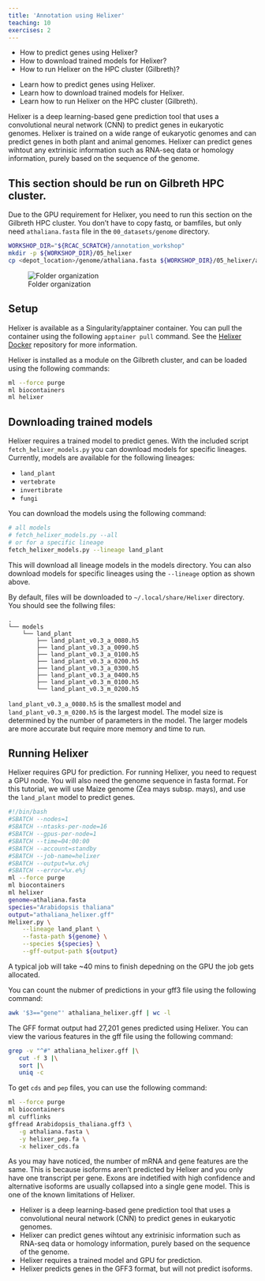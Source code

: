 ```yaml
---
title: 'Annotation using Helixer'
teaching: 10
exercises: 2
---
```


:::::::::::::::::::::::::::::::::::::: questions 

- How to predict genes using Helixer?
- How to download trained models for Helixer?
- How to run Helixer on the HPC cluster (Gilbreth)?


::::::::::::::::::::::::::::::::::::::::::::::::

::::::::::::::::::::::::::::::::::::: objectives
- Learn how to predict genes using Helixer.
- Learn how to download trained models for Helixer.
- Learn how to run Helixer on the HPC cluster (Gilbreth).


::::::::::::::::::::::::::::::::::::::::::::::::



Helixer is a deep learning-based gene prediction tool that uses a convolutional neural network (CNN) to predict genes in eukaryotic genomes. Helixer is trained on a wide range of eukaryotic genomes and can predict genes in both plant and animal genomes. Helixer can predict genes wihtout any extrinisic information such as RNA-seq data or homology information, purely based on the sequence of the genome.


:::::::::::::::::::::::::::::::::::::::  prereq

## This section should be run on Gilbreth HPC cluster.

Due to the GPU requirement for Helixer, you need to run this section on the Gilbreth HPC cluster. You don't have to copy fastq, or bamfiles, but only need `athaliana.fasta` file in the `00_datasets/genome` directory. 


:::::::::::::::::::::::::::::::::::::::

```bash
WORKSHOP_DIR="${RCAC_SCRATCH}/annotation_workshop"
mkdir -p ${WORKSHOP_DIR}/05_helixer
cp <depot_location>/genome/athaliana.fasta ${WORKSHOP_DIR}/05_helixer/athaliana.fasta
```

![Folder organization](https://github.com/user-attachments/assets/a1767236-304b-4912-8200-e2ea97ec63b8)




## Setup

Helixer is available as a Singularity/apptainer container. You can pull the container using the following `apptainer pull` command. See the [Helixer Docker](https://github.com/gglyptodon/helixer-docker) repository for more information.

Helixer is installed as a module on the Gilbreth cluster, and can be loaded using the following commands:


```bash
ml --force purge
ml biocontainers
ml helixer
```

## Downloading trained models

Helixer requires a trained model to predict genes. With the included script `fetch_helixer_models.py` you can download models for specific lineages. Currently, models are available for the following lineages:

- `land_plant`
- `vertebrate`
- `invertibrate`
- `fungi`

You can download the models using the following command:

```bash
# all models
# fetch_helixer_models.py --all
# or for a specific lineage
fetch_helixer_models.py --lineage land_plant
```

This will download all lineage models in the models directory. You can also download models for specific lineages using the `--lineage` option as shown above.

By default, files will be downloaded to `~/.local/share/Helixer` directory.
You should see the follwing files:

```
.
└── models
    └── land_plant
        ├── land_plant_v0.3_a_0080.h5
        ├── land_plant_v0.3_a_0090.h5
        ├── land_plant_v0.3_a_0100.h5
        ├── land_plant_v0.3_a_0200.h5
        ├── land_plant_v0.3_a_0300.h5
        ├── land_plant_v0.3_a_0400.h5
        ├── land_plant_v0.3_m_0100.h5
        └── land_plant_v0.3_m_0200.h5
```

`land_plant_v0.3_a_0080.h5` is the smallest model and `land_plant_v0.3_m_0200.h5` is the largest model.
The model size is determined by the number of parameters in the model. The larger models are more accurate but require more memory and time to run.

## Running Helixer

Helixer requires GPU for prediction. For running Helixer, you need to request a GPU node. You will also need the genome sequence in fasta format. For this tutorial, we will use Maize genome (Zea mays subsp. mays), and use the `land_plant` model to predict genes.

```bash
#!/bin/bash
#SBATCH --nodes=1
#SBATCH --ntasks-per-node=16
#SBATCH --gpus-per-node=1
#SBATCH --time=04:00:00
#SBATCH --account=standby
#SBATCH --job-name=helixer
#SBATCH --output=%x.o%j
#SBATCH --error=%x.e%j
ml --force purge
ml biocontainers
ml helixer
genome=athaliana.fasta
species="Arabidopsis thaliana"
output="athaliana_helixer.gff"
Helixer.py \
    --lineage land_plant \
    --fasta-path ${genome} \
    --species ${species} \
    --gff-output-path ${output}
```


A typical job will take ~40 mins to finish depedning on the GPU the job gets allocated.


You can count the nubmer of predictions in your gff3 file using the following command:

```bash
awk '$3=="gene"' athaliana_helixer.gff | wc -l
```


The GFF format output had 27,201 genes predicted using Helixer. You can view the various features in the gff file using the following command:

```bash
grep -v "^#" athaliana_helixer.gff |\
   cut -f 3 |\
   sort |\
   uniq -c
```

To get `cds` and `pep` files, you can use the following command:

```bash
ml --force purge
ml biocontainers
ml cufflinks
gffread Arabidopsis_thaliana.gff3 \
   -g athaliana.fasta \
   -y helixer_pep.fa \
   -x helixer_cds.fa
```


As you may have noticed, the number of mRNA and gene features are the same. 
This is because isoforms aren’t predicted by Helixer and you only have one transcript per gene.
Exons are indetified with high confidence and alternative isoforms are usually collapsed into a single gene model. 
This is one of the known limitations of Helixer.


::::::::::::::::::::::::::::::::::::: keypoints 

- Helixer is a deep learning-based gene prediction tool that uses a convolutional neural network (CNN) to predict genes in eukaryotic genomes.
- Helixer can predict genes wihtout any extrinisic information such as RNA-seq data or homology information, purely based on the sequence of the genome.
- Helixer requires a trained model and GPU for prediction. 
- Helixer predicts genes in the GFF3 format, but will not predict isoforms.

::::::::::::::::::::::::::::::::::::::::::::::::

